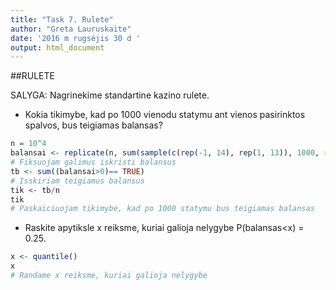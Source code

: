 ---
title: "Task 7. Rulete"
author: "Greta Lauruskaite"
date: '2016 m rugsėjis 30 d '
output: html_document
---

##RULETE

SALYGA: Nagrinekime standartine kazino rulete. 

* Kokia tikimybe, kad po 1000 vienodu statymu ant vienos pasirinktos spalvos, bus teigiamas balansas? 

```{r S}
n = 10^4
balansai <- replicate(n, sum(sample(c(rep(-1, 14), rep(1, 13)), 1000, replace = TRUE)))
# Fiksuojam galimus iskristi balansus
tb <- sum((balansai>0)== TRUE)
# Isskiriam teigiamus balansus
tik <- tb/n
tik
# Paskaiciuojam tikimybe, kad po 1000 statymu bus teigiamas balansas
```

* Raskite apytiksle x reiksme, kuriai galioja nelygybe P(balansas<x) = 0.25.

```{r S}
x <- quantile()
x
# Randame x reiksme, kuriai galioja nelygybe
```
